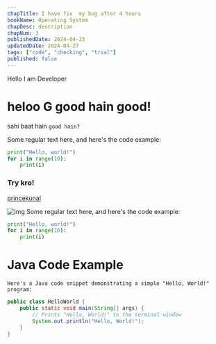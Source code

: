 ```yaml
---
chapTitle: I have fix  my bug after 4 hours
bookName: Operating System
chapDesc: description
chapNum: 3
publishedDate: 2024-04-23
updatedDate: 2024-04-27
tags: ["code", "checking", "trial"]
published: false
---
```



<Callout type="danger">Hello I am Developer</Callout>
# heloo G good hain good!

sahi baat hain `good hain?`

Some regular text here, and here's the code example:

```python
print("Hello, world!")
for i in range(10):
    print(i)
```
### Try kro!

[princekunal](https://github.com/princekunal101)

![img](https://avatars.githubusercontent.com/u/138247815?v=4)
Some regular text here, and here's the code example:

```python  showLineNumbers /print/#v
print("Hello, world!")
for i in range(10):
    print(i)
```
# Java Code Example
```
Here's a Java code snippet demonstrating a simple "Hello, World!" program:
```
```java { 2} showLineNumbers title="demo.java"
public class HelloWorld {
    public static void main(String[] args) {
        // Prints "Hello, World!" to the terminal window
        System.out.println("Hello, World!");
    }
}
